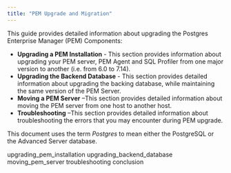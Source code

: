 ```yaml
---
title: "PEM Upgrade and Migration"
---
```


This guide provides detailed information about upgrading the Postgres Enterprise Manager (PEM) Components:

-   **Upgrading a PEM Installation** - This section provides information about upgrading your PEM server, PEM Agent and SQL Profiler from one major version to another (i.e. from 6.0 to 7.14).
-   **Upgrading the Backend Database** - This section provides detailed information about upgrading the backing database, while maintaining the same version of the PEM Server.
-   **Moving a PEM Server** –This section provides detailed information about moving the PEM server from one host to another host.
-   **Troubleshooting** –This section provides detailed information about troubleshooting the errors that you may encounter during PEM upgrade.

This document uses the term *Postgres* to mean either the PostgreSQL or the Advanced Server database.

<div class="toctree" maxdepth="4">

upgrading_pem_installation upgrading_backend_database moving_pem_server troubleshooting conclusion

</div>
